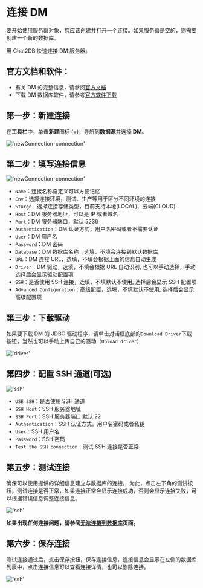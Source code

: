 # 连接 DM

要开始使用服务器对象，您应该创建并打开一个连接。如果服务器是空的，则需要创建一个新的数据库。

用 Chat2DB 快速连接 DM 服务器。

## 官方文档和软件：

- 有关 DM 的完整信息，请参阅[官方文档](https://eco.dameng.com/document/dm/zh-cn/pm/index.html)
- 下载 DM 数据库软件，请参考[官方软件下载](https://www.dameng.com/list_103.html)


## 第一步：新建连接

在**工具栏**中，单击**新建**图标 (+)，导航到**数据源**并选择 **DM**。

!['newConnection-connection'](/image/connection/dm1.png)

## 第二步：填写连接信息

!['newConnection-connection'](/image/connection/dm2.png)

- `Name`：连接名称自定义可以方便记忆
- `Env`：选择连接环境，测试、生产等用于区分不同环境的连接
- `Storge`：选择连接存储类型，目前支持本地(LOCAL)、云端(CLOUD)
- `Host`：DM 服务器地址，可以是 IP 或者域名
- `Port`：DM 服务器端口，默认 5236
- `Authentication`：DM 认证方式，用户名密码或者不需要认证
- `User`：DM 用户名
- `Password`：DM 密码
- `Database`：DM 数据库名称，选填，不填会连接到默认数据库
- `URL`：DM 连接 URL，选填，不填会根据上面的信息自动生成
- `Driver`：DM 驱动，选填，不填会根据 URL 自动识别, 也可以手动选择，手动选择后会显示驱动配置项
- `SSH`：是否使用 SSH 连接，选填，不填默认不使用, 选择后会显示 SSH 配置项
- `Advanced Configuration`：高级配置，选填，不填默认不使用, 选择后会显示高级配置项

## 第三步：下载驱动

如果要下载 DM 的 JDBC 驱动程序，请单击对话框底部的`Download Driver`下载按钮，当然也可以手动上传自己的驱动（`Upload driver`）

!['driver'](/image/connection/driver.png)

## 第四步：配置 SSH 通道(可选)

!['ssh'](/image/connection/ssh.png)
- `USE SSH`：是否使用 SSH 通道
- `SSH Host`：SSH 服务器地址
- `SSH Port`：SSH 服务器端口 默认 22
- `Authentication`：SSH 认证方式，用户名密码或者私钥
- `User`：SSH 用户名
- `Password`：SSH 密码
- `Test the SSH connection`：测试 SSH 连接是否正常

## 第五步：测试连接

确保可以使用提供的详细信息建立与数据库的连接。
为此，点击左下角的测试按钮，测试连接是否正常，如果连接正常会显示连接成功，否则会显示连接失败，可以根据错误信息调整连接信息。

!['ssh'](/image/connection/test.png)

**如果出现任何连接问题，请参阅[无法连接到数据库](https://docs.chat2db.ai/docs/question/Cannot-connect-to-database)页面。**

## 第六步：保存连接

测试连接通过后，点击保存按钮，保存连接信息，连接信息会显示在左侧的数据库列表中，点击连接信息可以查看连接详情，也可以删除连接。

!['ssh'](/image/connection/test.png)
